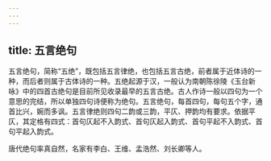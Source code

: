 ```yaml
---
---
---
```

title: 五言绝句
---



五言绝句，简称“五绝”，既包括五言律绝，也包括五言古绝，前者属于近体诗的一种，而后者则属于古体诗的一种。五绝起源于汉，一般认为南朝陈徐陵《玉台新咏》中的四首古绝句是目前所见收录最早的五言古绝。古人作诗一般以四句为一个意思的完结，所以单独四句诗便称为绝句。五言绝句，每首四句，每句五个字，通首比兴，婉而多讽。五言律绝则四句二韵或三韵，平仄、押韵均有要求。依据平仄，其定格有四式：首句仄起不入韵式、首句仄起入韵式、首句平起不入韵式、首句平起入韵式。

唐代绝句率真自然，名家有李白、王维、孟浩然、刘长卿等人。


